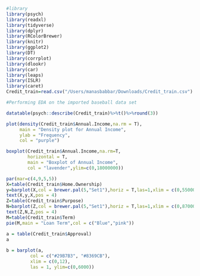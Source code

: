 ```r
#library
library(psych)
library(readxl)
library(tidyverse)
library(dplyr)
library(RColorBrewer)
library(knitr)
library(ggplot2)
library(DT)
library(corrplot)
library(dlookr)
library(car)
library(leaps)
library(ISLR)
library(caret)
Credit_train=read.csv("/Users/manasbabbar/Downloads/Credit_train.csv")
```

```r
#Performing EDA on the imported baseball data set

datatable(psych::describe(Credit_train)%>%t()%>%round(3))

plot(density(Credit_train$Annual.Income,na.rm = T),
     main = "Density plot for Annual Income",
     ylab = "Frequency",
     col = "purple")

boxplot(Credit_train$Annual.Income,na.rm=T,
        horizontal = T,
        main = "Boxplot of Annual Income",
        col = "lavender",ylim=c(0,18000000))
```

```r
par(mar=c(4,9,5,5))
X=table(Credit_train$Home.Ownership)
y=barplot(X,col = brewer.pal(5,"Set1"),horiz = T,las=1,xlim = c(0,55000),main = "Home Ownership")
text(X,y,X,pos = 4)
Z=table(Credit_train$Purpose)
N=barplot(Z,col = brewer.pal(5,"Set1"),horiz = T,las=1,xlim = c(0,87000),main = "Purpose of lown",cex.axis = 0.8)
text(Z,N,Z,pos = 4)
M=table(Credit_train$Term)
pie(M,main = "Loan Term",col = c("Blue","pink"))
```

```r

a = table(Credit_train$Approval)
a
 
b = barplot(a,
         col = c("#29B7B3", "#8369CB"),
         xlim = c(0,12),
         las = 1, ylim=c(0,6000))

```


